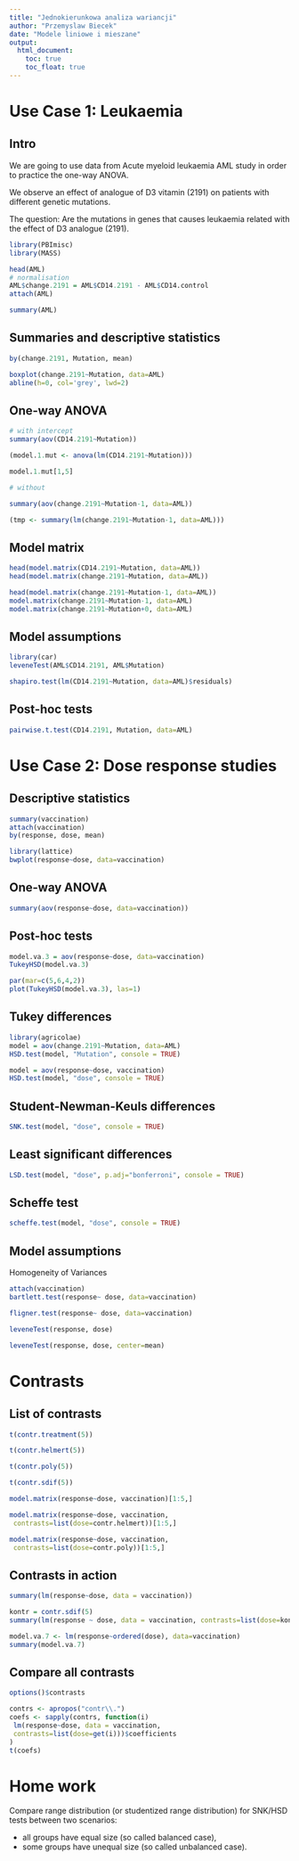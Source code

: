 ```yaml
---
title: "Jednokierunkowa analiza wariancji"
author: "Przemyslaw Biecek"
date: "Modele liniowe i mieszane"
output: 
  html_document:
    toc: true
    toc_float: true
---
```


# Use Case 1: Leukaemia

## Intro

We are going to use data from Acute myeloid leukaemia AML study in order to practice the one-way ANOVA.

We observe an effect of analogue of D3 vitamin (2191) on patients with different genetic mutations.

The question: Are the mutations in genes that causes leukaemia related with the effect of D3 analogue (2191).


```r
library(PBImisc)
library(MASS)

head(AML)
# normalisation
AML$change.2191 = AML$CD14.2191 - AML$CD14.control
attach(AML)

summary(AML)
```

## Summaries and descriptive statistics

```r
by(change.2191, Mutation, mean)

boxplot(change.2191~Mutation, data=AML)
abline(h=0, col='grey', lwd=2)
```

## One-way ANOVA

```r
# with intercept
summary(aov(CD14.2191~Mutation))

(model.1.mut <- anova(lm(CD14.2191~Mutation)))

model.1.mut[1,5]

# without

summary(aov(change.2191~Mutation-1, data=AML))

(tmp <- summary(lm(change.2191~Mutation-1, data=AML)))
```

## Model matrix

```r
head(model.matrix(CD14.2191~Mutation, data=AML))
head(model.matrix(change.2191~Mutation, data=AML))

head(model.matrix(change.2191~Mutation-1, data=AML))
model.matrix(change.2191~Mutation-1, data=AML)
model.matrix(change.2191~Mutation+0, data=AML)
```

## Model assumptions

```r
library(car)
leveneTest(AML$CD14.2191, AML$Mutation)

shapiro.test(lm(CD14.2191~Mutation, data=AML)$residuals)
```

## Post-hoc tests

```r
pairwise.t.test(CD14.2191, Mutation, data=AML)
```

# Use Case 2: Dose response studies

## Descriptive statistics

```r
summary(vaccination)
attach(vaccination)
by(response, dose, mean)

library(lattice)
bwplot(response~dose, data=vaccination)
```

## One-way ANOVA

```r
summary(aov(response~dose, data=vaccination))
```

## Post-hoc tests

```r
model.va.3 = aov(response~dose, data=vaccination)
TukeyHSD(model.va.3)

par(mar=c(5,6,4,2))
plot(TukeyHSD(model.va.3), las=1)
```

## Tukey differences

```r
library(agricolae)
model = aov(change.2191~Mutation, data=AML)
HSD.test(model, "Mutation", console = TRUE)

model = aov(response~dose, vaccination)
HSD.test(model, "dose", console = TRUE)
```

## Student-Newman-Keuls  differences

```r
SNK.test(model, "dose", console = TRUE)
```

## Least significant differences

```r
LSD.test(model, "dose", p.adj="bonferroni", console = TRUE)
```

## Scheffe test

```r
scheffe.test(model, "dose", console = TRUE)
```

## Model assumptions

Homogeneity of Variances

```r
attach(vaccination)
bartlett.test(response~ dose, data=vaccination)

fligner.test(response~ dose, data=vaccination)

leveneTest(response, dose)

leveneTest(response, dose, center=mean)
```

# Contrasts

## List of contrasts

```r
t(contr.treatment(5))

t(contr.helmert(5))

t(contr.poly(5))

t(contr.sdif(5))

model.matrix(response~dose, vaccination)[1:5,]

model.matrix(response~dose, vaccination,
 contrasts=list(dose=contr.helmert))[1:5,]

model.matrix(response~dose, vaccination,
 contrasts=list(dose=contr.poly))[1:5,]
```

## Contrasts in action

```r
summary(lm(response~dose, data = vaccination))

kontr = contr.sdif(5)
summary(lm(response ~ dose, data = vaccination, contrasts=list(dose=kontr)))

model.va.7 <- lm(response~ordered(dose), data=vaccination)
summary(model.va.7)
```

## Compare all contrasts

```r
options()$contrasts

contrs <- apropos("contr\\.")
coefs <- sapply(contrs, function(i)
 lm(response~dose, data = vaccination,
 contrasts=list(dose=get(i)))$coefficients
)
t(coefs)
```

# Home work 

Compare range distribution (or studentized range distribution) for SNK/HSD tests between two scenarios: 

- all groups have equal size (so called balanced case),
- some groups have unequal size (so called unbalanced case).
